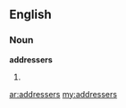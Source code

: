 ==English==
===Noun===
'''addressers'''
#{{plural of|[[addresser]]}}

[[ar:addressers]]
[[my:addressers]]